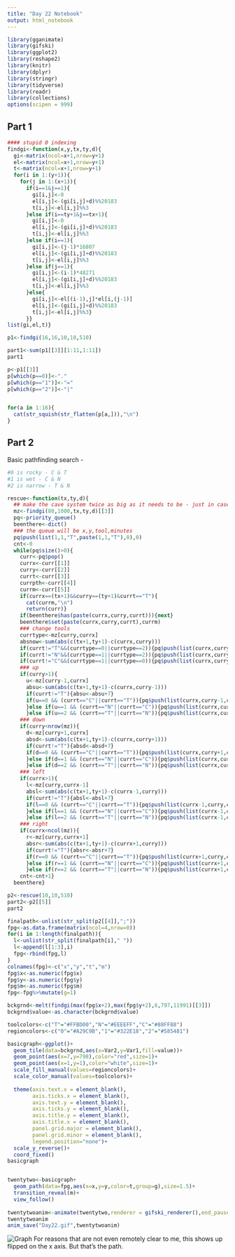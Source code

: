 ```yaml
---
title: "Day 22 Notebook"
output: html_notebook
---
```


```r
library(gganimate)
library(gifski)
library(ggplot2)
library(reshape2)
library(knitr)
library(dplyr)
library(stringr)
library(tidyverse)
library(readr)
library(collections)
options(scipen = 999)
```


## Part 1

```r
#### stupid 0 indexing
findgi<-function(x,y,tx,ty,d){
  gi<-matrix(ncol=x+1,nrow=y+1)
  el<-matrix(ncol=x+1,nrow=y+1)
  t<-matrix(ncol=x+1,nrow=y+1)
  for(i in 1:(y+1)){
    for(j in 1:(x+1)){
      if(i==1&j==1){
        gi[i,j]<-0
        el[i,j]<-(gi[i,j]+d)%%20183
        t[i,j]<-el[i,j]%%3
      }else if(i==ty+1&j==tx+1){
        gi[i,j]<-0
        el[i,j]<-(gi[i,j]+d)%%20183
        t[i,j]<-el[i,j]%%3
      }else if(i==1){
        gi[i,j]<-(j-1)*16807
        el[i,j]<-(gi[i,j]+d)%%20183
        t[i,j]<-el[i,j]%%3
      }else if(j==1){
        gi[i,j]<-(i-1)*48271
        el[i,j]<-(gi[i,j]+d)%%20183
        t[i,j]<-el[i,j]%%3
      }else{
        gi[i,j]<-el[(i-1),j]*el[i,(j-1)]
        el[i,j]<-(gi[i,j]+d)%%20183
        t[i,j]<-el[i,j]%%3}
      }}
list(gi,el,t)}
```


```r
p1<-findgi(16,16,10,10,510)

part1<-sum(p1[[3]][1:11,1:11])
part1
```

```r
p<-p1[[3]]
p[which(p==0)]<-"."
p[which(p=="1")]<-"="
p[which(p=="2")]<-"|"


for(a in 1:16){
  cat(str_squish(str_flatten(p[a,])),"\n")
}

```


## Part 2
Basic pathfinding search - 


```r
#0 is rocky - C & T
#1 is wet - C & N
#2 is narrow - T & N

rescue<-function(tx,ty,d){
  ## make the cave system twice as big as it needs to be - just in case
  mz<-findgi(80,1000,tx,ty,d)[[3]]
  pq<-priority_queue()
  beenthere<-dict()
  ### the queue will be x,y,tool,minutes
  pq$push(list(1,1,"T",paste(1,1,"T"),0),0)
  cnt<-0
  while(pq$size()>0){
    curr<-pq$pop()
    currx<-curr[[1]]
    curry<-curr[[2]]
    currt<-curr[[3]]
    currpth<-curr[[4]]
    currm<-curr[[5]]
    if(currx==(tx+1)&&curry==(ty+1)&currt=="T"){
      cat(currm,"\n")
      return(curr)}
    if(beenthere$has(paste(currx,curry,currt))){next}
    beenthere$set(paste(currx,curry,currt),currm)
    ### change tools
    currtype<-mz[curry,currx]
    absnow<-sum(abs(c(tx+1,ty+1)-c(currx,curry)))
    if(currt!="T"&&(currtype==0||currtype==2)){pq$push(list(currx,curry,"T",str_c(currpth,";",paste(currx,curry,"T",currtype)),currm+7),-currm-7-absnow)}
    if(currt!="N"&&(currtype==1||currtype==2)){pq$push(list(currx,curry,"N",str_c(currpth,";",paste(currx,curry,"N",currtype)),currm+7),-currm-7-absnow-7)}
    if(currt!="C"&&(currtype==1||currtype==0)){pq$push(list(currx,curry,"C",str_c(currpth,";",paste(currx,curry,"C",currtype)),currm+7),-currm-7-absnow-7)}
    ### up
    if(curry>1){
      u<-mz[curry-1,currx]
      absu<-sum(abs(c(tx+1,ty+1)-c(currx,curry-1)))
      if(currt!="T"){absu<-absu+7}
      if(u==0 && (currt=="C"||currt=="T")){pq$push(list(currx,curry-1,currt,str_c(currpth,";",paste(currx,curry-1,currt,u)),currm+1),-currm-1-absu)
      }else if(u==1 && (currt=="N"||currt=="C")){pq$push(list(currx,curry-1,currt,str_c(currpth,";",paste(currx,curry-1,currt,u)),currm+1),-currm-1-absu)
      }else if(u==2 && (currt=="T"||currt=="N")){pq$push(list(currx,curry-1,currt,str_c(currpth,";",paste(currx,curry-1,currt,u)),currm+1),-currm-1-absu)}}
    ### down
    if(curry<nrow(mz)){
      d<-mz[curry+1,currx]
      absd<-sum(abs(c(tx+1,ty+1)-c(currx,curry+1)))
      if(currt!="T"){absd<-absd+7}
      if(d==0 && (currt=="C"||currt=="T")){pq$push(list(currx,curry+1,currt,str_c(currpth,";",paste(currx,curry+1,currt,d)),currm+1),-currm-1-absd)
      }else if(d==1 && (currt=="N"||currt=="C")){pq$push(list(currx,curry+1,currt,str_c(currpth,";",paste(currx,curry+1,currt,d)),currm+1),-currm-1-absd)
      }else if(d==2 && (currt=="T"||currt=="N")){pq$push(list(currx,curry+1,currt,str_c(currpth,";",paste(currx,curry+1,currt,d)),currm+1),-currm-1-absd)}}
    ### left
    if(currx>1){
      l<-mz[curry,currx-1]
      absl<-sum(abs(c(tx+1,ty+1)-c(currx-1,curry)))
      if(currt!="T"){absl<-absl+7}
      if(l==0 && (currt=="C"||currt=="T")){pq$push(list(currx-1,curry,currt,str_c(currpth,";",paste(currx-1,curry,currt,l)),currm+1),-currm-1-absl)
      }else if(l==1 && (currt=="N"||currt=="C")){pq$push(list(currx-1,curry,currt,str_c(currpth,";",paste(currx-1,curry,currt,l)),currm+1),-currm-1-absl)
      }else if(l==2 && (currt=="T"||currt=="N")){pq$push(list(currx-1,curry,currt,str_c(currpth,";",paste(currx-1,curry,currt,l)),currm+1),-currm-1-absl)}}
    ### right
    if(currx<ncol(mz)){
      r<-mz[curry,currx+1]
      absr<-sum(abs(c(tx+1,ty+1)-c(currx+1,curry)))
      if(currt!="T"){absr<-absr+7}
      if(r==0 && (currt=="C"||currt=="T")){pq$push(list(currx+1,curry,currt,str_c(currpth,";",paste(currx+1,curry,currt,r)),currm+1),-currm-1-absr)
      }else if(r==1 && (currt=="N"||currt=="C")){pq$push(list(currx+1,curry,currt,str_c(currpth,";",paste(currx+1,curry,currt,r)),currm+1),-currm-1-absr)
      }else if(r==2 && (currt=="T"||currt=="N")){pq$push(list(currx+1,curry,currt,str_c(currpth,";",paste(currx+1,curry,currt,r)),currm+1),-currm-1-absr)}}
    cnt<-cnt+1}
  beenthere}
```


```r
p2<-rescue(10,10,510)
part2<-p2[[5]]
part2
```





```r
finalpath<-unlist(str_split(p2[[4]],";"))
fpg<-as.data.frame(matrix(ncol=4,nrow=0))
for(i in 1:length(finalpath)){
  l<-unlist(str_split(finalpath[i]," "))
  l<-append(l[1:3],i)
  fpg<-rbind(fpg,l)
}
colnames(fpg)<-c("x","y","t","m")
fpg$x<-as.numeric(fpg$x)
fpg$y<-as.numeric(fpg$y)
fpg$m<-as.numeric(fpg$m)
fpg<-fpg%>%mutate(g=1)

bckgrnd<-melt(findgi(max(fpg$x+2),max(fpg$y+2),6,797,11991)[[3]])
bckgrnd$value<-as.character(bckgrnd$value)
```


```r

toolcolors<-c("T"="#FFBD00","N"="#EEEEFF","C"="#88FF88")
regioncolors<-c("0"="#A29C9B","1"="#322E18","2"="#585481")

basicgraph<-ggplot()+
  geom_tile(data=bckgrnd,aes(x=Var2,y=Var1,fill=value))+
  geom_point(aes(x=7,y=798),color="red",size=1)+
  geom_point(aes(x=1,y=1),color="white",size=1)+
  scale_fill_manual(values=regioncolors)+
  scale_color_manual(values=toolcolors)+
  
  theme(axis.text.x = element_blank(),
        axis.ticks.x = element_blank(),
        axis.text.y = element_blank(),
        axis.ticks.y = element_blank(),
        axis.title.y = element_blank(),
        axis.title.x = element_blank(),
        panel.grid.major = element_blank(),
        panel.grid.minor = element_blank(),
        legend.position="none")+
  scale_y_reverse()+
  coord_fixed()
basicgraph


twentytwo<-basicgraph+
  geom_path(data=fpg,aes(x=x,y=y,color=t,group=g),size=1.5)+
  transition_reveal(m)+
  view_follow()
  
twentytwoanim<-animate(twentytwo,renderer = gifski_renderer(),end_pause=15)
twentytwoanim
anim_save("Day22.gif",twentytwoanim)
```
![Graph](Day22.gif)
For reasons that are not even remotely clear to me, this shows up flipped on the x axis.  But that's the path.
